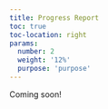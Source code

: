 ```yaml
---
title: Progress Report
toc: true
toc-location: right
params:
  number: 2
  weight: '12%'
  purpose: 'purpose'
---
```


Coming soon!
